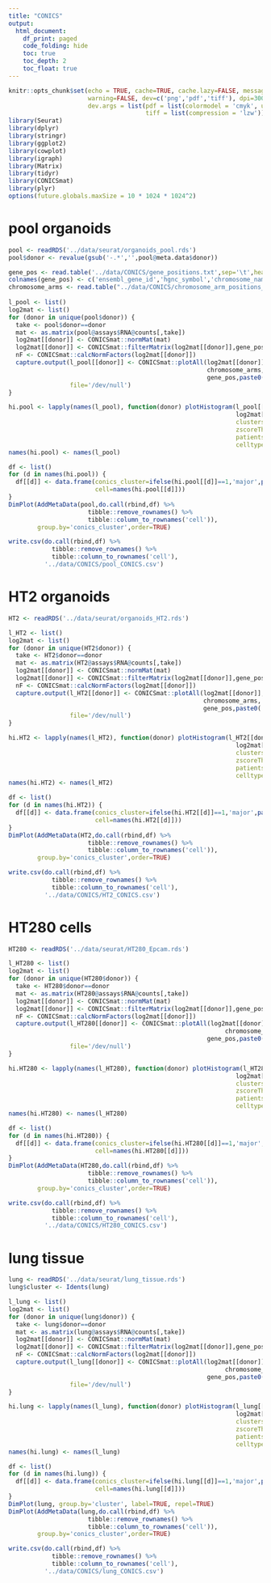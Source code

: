 ```yaml
---
title: "CONICS"
output: 
  html_document:
    df_print: paged
    code_folding: hide
    toc: true
    toc_depth: 2
    toc_float: true
---
```


```r
knitr::opts_chunk$set(echo = TRUE, cache=TRUE, cache.lazy=FALSE, message=FALSE, 
                      warning=FALSE, dev=c('png','pdf','tiff'), dpi=300,
                      dev.args = list(pdf = list(colormodel = 'cmyk', useDingbats = FALSE), 
                                      tiff = list(compression = 'lzw')))
library(Seurat)
library(dplyr)
library(stringr)
library(ggplot2)
library(cowplot)
library(igraph)
library(Matrix)
library(tidyr)
library(CONICSmat)
library(plyr)
options(future.globals.maxSize = 10 * 1024 * 1024^2)
```

# pool organoids

```r
pool <- readRDS('../data/seurat/organoids_pool.rds')
pool$donor <- revalue(gsub('-.*','',pool@meta.data$donor))
```

```r
gene_pos <- read.table('../data/CONICS/gene_positions.txt',sep='\t',header=FALSE)
colnames(gene_pos) <- c('ensembl_gene_id','hgnc_symbol','chromosome_name','start_position','end_position')
chromosome_arms <- read.table("../data/CONICS/chromosome_arm_positions_grch38.txt",sep="\t",row.names = 1,header = T)
 
l_pool <- list()
log2mat <- list()
for (donor in unique(pool$donor)) {
  take <- pool$donor==donor
  mat <- as.matrix(pool@assays$RNA@counts[,take])
  log2mat[[donor]] <- CONICSmat::normMat(mat)
  log2mat[[donor]] <- CONICSmat::filterMatrix(log2mat[[donor]],gene_pos[,"hgnc_symbol"],minCells=5)
  nF <- CONICSmat::calcNormFactors(log2mat[[donor]])
  capture.output(l_pool[[donor]] <- CONICSmat::plotAll(log2mat[[donor]],nF,
                                                       chromosome_arms,
                                                       gene_pos,paste0('../data/CONICS/pool_',donor)),
                 file='/dev/null')
}
```

```r
hi.pool <- lapply(names(l_pool), function(donor) plotHistogram(l_pool[[donor]],
                                                               log2mat[[donor]],
                                                               clusters=2,
                                                               zscoreThreshold=4,
                                                               patients=pool$orig.ident[pool$donor==donor],
                                                               celltypes=pool$seurat_clusters[pool$donor==donor]))
names(hi.pool) <- names(l_pool)
```

```r
df <- list()
for (d in names(hi.pool)) {
  df[[d]] <- data.frame(conics_cluster=ifelse(hi.pool[[d]]==1,'major',paste0('minor_',d)),
                        cell=names(hi.pool[[d]]))
}
DimPlot(AddMetaData(pool,do.call(rbind,df) %>%
                      tibble::remove_rownames() %>%
                      tibble::column_to_rownames('cell')), 
        group.by='conics_cluster',order=TRUE)
```

```r
write.csv(do.call(rbind,df) %>%
            tibble::remove_rownames() %>%
            tibble::column_to_rownames('cell'),
          '../data/CONICS/pool_CONICS.csv')
```
  
# HT2 organoids

```r
HT2 <- readRDS('../data/seurat/organoids_HT2.rds')
```

```r
l_HT2 <- list()
log2mat <- list()
for (donor in unique(HT2$donor)) {
  take <- HT2$donor==donor
  mat <- as.matrix(HT2@assays$RNA@counts[,take])
  log2mat[[donor]] <- CONICSmat::normMat(mat)
  log2mat[[donor]] <- CONICSmat::filterMatrix(log2mat[[donor]],gene_pos[,"hgnc_symbol"],minCells=5)
  nF <- CONICSmat::calcNormFactors(log2mat[[donor]])
  capture.output(l_HT2[[donor]] <- CONICSmat::plotAll(log2mat[[donor]],nF,
                                                      chromosome_arms,
                                                      gene_pos,paste0('../data/CONICS/HT2_',donor)),
                 file='/dev/null')
}
```

```r
hi.HT2 <- lapply(names(l_HT2), function(donor) plotHistogram(l_HT2[[donor]],
                                                               log2mat[[donor]],
                                                               clusters=2,
                                                               zscoreThreshold=4,
                                                               patients=HT2$orig.ident[HT2$donor==donor],
                                                               celltypes=HT2$seurat_clusters[HT2$donor==donor]))
names(hi.HT2) <- names(l_HT2)
```

```r
df <- list()
for (d in names(hi.HT2)) {
  df[[d]] <- data.frame(conics_cluster=ifelse(hi.HT2[[d]]==1,'major',paste0('minor_',d)),
                        cell=names(hi.HT2[[d]]))
}
DimPlot(AddMetaData(HT2,do.call(rbind,df) %>%
                      tibble::remove_rownames() %>%
                      tibble::column_to_rownames('cell')), 
        group.by='conics_cluster',order=TRUE)
```

```r
write.csv(do.call(rbind,df) %>%
            tibble::remove_rownames() %>%
            tibble::column_to_rownames('cell'),
          '../data/CONICS/HT2_CONICS.csv')
```

# HT280 cells

```r
HT280 <- readRDS('../data/seurat/HT280_Epcam.rds')
```

```r
l_HT280 <- list()
log2mat <- list()
for (donor in unique(HT280$donor)) {
  take <- HT280$donor==donor
  mat <- as.matrix(HT280@assays$RNA@counts[,take])
  log2mat[[donor]] <- CONICSmat::normMat(mat)
  log2mat[[donor]] <- CONICSmat::filterMatrix(log2mat[[donor]],gene_pos[,"hgnc_symbol"],minCells=5)
  nF <- CONICSmat::calcNormFactors(log2mat[[donor]])
  capture.output(l_HT280[[donor]] <- CONICSmat::plotAll(log2mat[[donor]],nF,
                                                            chromosome_arms,
                                                       gene_pos,paste0('../data/CONICS/HT280_',donor)),
                 file='/dev/null')
}
```

```r
hi.HT280 <- lapply(names(l_HT280), function(donor) plotHistogram(l_HT280[[donor]],
                                                               log2mat[[donor]],
                                                               clusters=2,
                                                               zscoreThreshold=4,
                                                               patients=HT280$orig.ident[HT280$donor==donor],
                                                               celltypes=HT280$seurat_clusters[HT280$donor==donor]))
names(hi.HT280) <- names(l_HT280)
```

```r
df <- list()
for (d in names(hi.HT280)) {
  df[[d]] <- data.frame(conics_cluster=ifelse(hi.HT280[[d]]==1,'major',paste0('minor_',d)),
                        cell=names(hi.HT280[[d]]))
}
DimPlot(AddMetaData(HT280,do.call(rbind,df) %>%
                      tibble::remove_rownames() %>%
                      tibble::column_to_rownames('cell')), 
        group.by='conics_cluster',order=TRUE)
```

```r
write.csv(do.call(rbind,df) %>%
            tibble::remove_rownames() %>%
            tibble::column_to_rownames('cell'),
          '../data/CONICS/HT280_CONICS.csv')
```

# lung tissue 

```r
lung <- readRDS('../data/seurat/lung_tissue.rds')
lung$cluster <- Idents(lung)
```

```r
l_lung <- list()
log2mat <- list()
for (donor in unique(lung$donor)) {
  take <- lung$donor==donor
  mat <- as.matrix(lung@assays$RNA@counts[,take])
  log2mat[[donor]] <- CONICSmat::normMat(mat)
  log2mat[[donor]] <- CONICSmat::filterMatrix(log2mat[[donor]],gene_pos[,"hgnc_symbol"],minCells=5)
  nF <- CONICSmat::calcNormFactors(log2mat[[donor]])
  capture.output(l_lung[[donor]] <- CONICSmat::plotAll(log2mat[[donor]],nF,
                                                            chromosome_arms,
                                                       gene_pos,paste0('../data/CONICS/lung_',donor)),
                 file='/dev/null')
}
```

```r
hi.lung <- lapply(names(l_lung), function(donor) plotHistogram(l_lung[[donor]],
                                                               log2mat[[donor]],
                                                               clusters=2,
                                                               zscoreThreshold=4,
                                                               patients=lung$orig.ident[lung$donor==donor],
                                                               celltypes=lung$seurat_clusters[lung$donor==donor]))
names(hi.lung) <- names(l_lung)
```

```r
df <- list()
for (d in names(hi.lung)) {
  df[[d]] <- data.frame(conics_cluster=ifelse(hi.lung[[d]]==1,'major',paste0('minor_',d)),
                        cell=names(hi.lung[[d]]))
}
DimPlot(lung, group.by='cluster', label=TRUE, repel=TRUE)
DimPlot(AddMetaData(lung,do.call(rbind,df) %>%
                      tibble::remove_rownames() %>%
                      tibble::column_to_rownames('cell')), 
        group.by='conics_cluster',order=TRUE)
```

```r
write.csv(do.call(rbind,df) %>%
            tibble::remove_rownames() %>%
            tibble::column_to_rownames('cell'),
          '../data/CONICS/lung_CONICS.csv')
```
